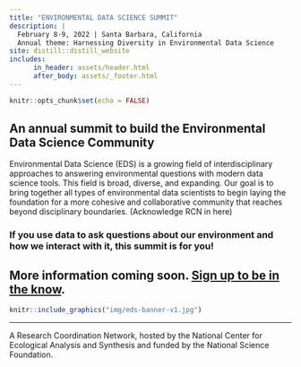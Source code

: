 ```yaml
---
title: "ENVIRONMENTAL DATA SCIENCE SUMMIT"
description: |
  February 8-9, 2022 | Santa Barbara, California   
  Annual theme: Harnessing Diversity in Environmental Data Science
site: distill::distill_website
includes:
      in_header: assets/header.html
      after_body: assets/_footer.html
---
```


```r
knitr::opts_chunk$set(echo = FALSE)
```

## An annual summit to build the Environmental Data Science Community

Environmental Data Science (EDS) is a growing field of interdisciplinary approaches to answering environmental questions with modern data science tools. This field is broad, diverse, and expanding. Our goal is to bring together all types of environmental data scientists to begin laying the foundation for a more cohesive and collaborative community that reaches beyond disciplinary boundaries. (Acknowledge RCN in here)

### If you use data to ask questions about our environment and how we interact with it, this summit is for you! 

## More information coming soon. [Sign up to be in the know](https://ye3xql7qgkg.typeform.com/to/PKN2wSp6).


```r
knitr::include_graphics("img/eds-banner-v1.jpg")
```

-----

A Research Coordination Network, hosted by the National Center for Ecological Analysis and Synthesis and funded by the National Science Foundation.

